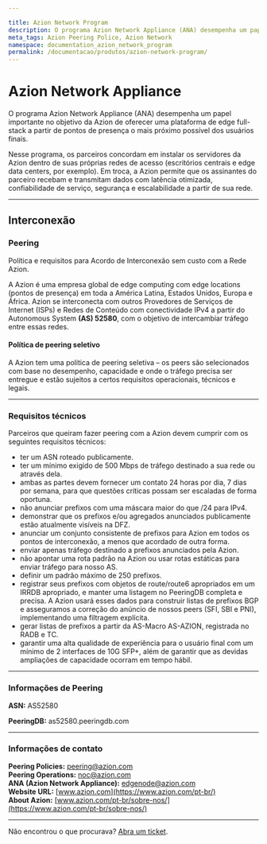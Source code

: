 ```yaml
---

title: Azion Network Program
description: O programa Azion Network Appliance (ANA) desempenha um papel importante no objetivo da Azion de oferecer uma plataforma de edge full-stack a partir de pontos de presença o mais próximo possível dos usuários finais.
meta_tags: Azion Peering Police, Azion Network
namespace: documentation_azion_network_program
permalink: /documentacao/produtos/azion-network-program/
---
```


# Azion Network Appliance

O programa Azion Network Appliance (ANA) desempenha um papel importante no objetivo da Azion de oferecer uma plataforma de edge full-stack a partir de pontos de presença o mais próximo possível dos usuários finais. 

Nesse programa, os parceiros concordam em instalar os servidores da Azion dentro de suas próprias redes de acesso (escritórios centrais e edge data centers, por exemplo). Em troca, a Azion permite que os assinantes do parceiro recebam e transmitam dados com latência otimizada, confiabilidade de serviço, segurança e escalabilidade a partir de sua rede.

------

## Interconexão

### Peering

Política e requisitos para Acordo de Interconexão sem custo com a Rede Azion. 

A Azion é uma empresa global de edge computing com edge locations (pontos de presença) em toda a América Latina, Estados Unidos, Europa e África. Azion se interconecta com outros Provedores de Serviços de Internet (ISPs) e Redes de Conteúdo com conectividade IPv4 a partir do Autonomous System **(AS) 52580**, com o objetivo de intercambiar tráfego entre essas redes.

#### Política de peering seletivo

A Azion tem uma política de peering seletiva – os peers são selecionados com base no desempenho, capacidade e onde o tráfego precisa ser entregue e estão sujeitos a certos requisitos operacionais, técnicos e legais.

---

### Requisitos técnicos

Parceiros que queiram fazer peering com a Azion devem cumprir com os seguintes requisitos técnicos:


* ter um ASN roteado publicamente.
* ter um mínimo exigido de 500 Mbps de tráfego destinado a sua rede ou através dela. 
* ambas as partes devem fornecer um contato 24 horas por dia, 7 dias por semana, para que questões críticas possam ser escaladas de forma oportuna.
* não anunciar prefixos com uma máscara maior do que /24 para IPv4.
* demonstrar que os prefixos e/ou agregados anunciados publicamente estão atualmente visíveis na DFZ.
* anunciar um conjunto consistente de prefixos para Azion em todos os pontos de interconexão, a menos que acordado de outra forma.
* enviar apenas tráfego destinado a prefixos anunciados pela Azion.
* não apontar uma rota padrão na Azion ou usar rotas estáticas para enviar tráfego para nosso AS.
* definir um padrão máximo de 250 prefixos.
* registrar seus prefixos com objetos de route/route6 apropriados em um IRRDB apropriado, e manter uma listagem no PeeringDB completa e precisa. A Azion usará esses dados para construir listas de prefixos BGP e asseguramos a correção do anúncio de nossos peers (SFI, SBI e PNI), implementando uma filtragem explícita.
* gerar listas de prefixos a partir da AS-Macro AS-AZION, registrada no RADB e TC.
* garantir uma alta qualidade de experiência para o usuário final com um mínimo de 2 interfaces de 10G SFP+, além de garantir que as devidas ampliações de capacidade ocorram em tempo hábil.

---

### Informações de Peering

**ASN:** AS52580

**PeeringDB:** as52580.peeringdb.com

---

### Informações de contato

**Peering Policies:** [peering@azion.com](mailto:peering@azion.com) <br /> **Peering Operations:** [noc@azion.com](mailto:noc@azion.com) <br /> **ANA (Azion Network Appliance):** [edgenode@azion.com](mailto:edgenode@azion.com) <br /> **Website URL:** [www.azion.com](https://www.azion.com/pt-br/) <br /> **About Azion:** [www.azion.com/pt-br/sobre-nos/](https://www.azion.com/pt-br/sobre-nos/)

---

Não encontrou o que procurava? [Abra um ticket](https://tickets.azion.com/pt-BR/support/login/).
